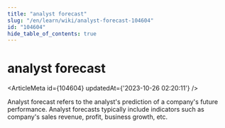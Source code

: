 ```yaml
---
title: "analyst forecast"
slug: "/en/learn/wiki/analyst-forecast-104604"
id: "104604"
hide_table_of_contents: true
---
```



# analyst forecast

<ArticleMeta id={104604} updatedAt={'2023-10-26 02:20:11'} />
<div className='border-solid border-b border-t-0 my-4 border-[var(--ifm-color-gray-300)]' />

Analyst forecast refers to the analyst's prediction of a company's future performance. Analyst forecasts typically include indicators such as company's sales revenue, profit, business growth, etc.
